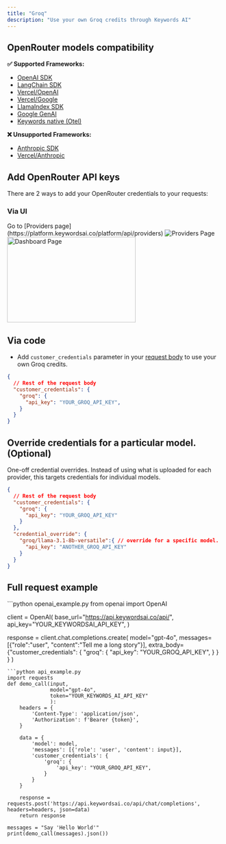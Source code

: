 ```yaml
---
title: "Groq"
description: "Use your own Groq credits through Keywords AI"
---
```

## OpenRouter models compatibility

**✅ Supported Frameworks:**
- [OpenAI SDK](/integration/development-frameworks/llm_framework/openai/openai-sdk)
- [LangChain SDK](/integration/development-frameworks/llm_framework/langchain) 
- [Vercel/OpenAI](/integration/development-frameworks/llm_framework/vercel#openai)
- [Vercel/Google](/integration/development-frameworks/llm_framework/vercel#google)
- [LlamaIndex SDK](/integration/development-frameworks/llm_framework/llamaindex)
- [Google GenAI](/integration/development-frameworks/llm_framework/google_genai)
- [Keywords native (Otel)]('/documentation/gateway/get_started)

**❌ Unsupported Frameworks:**
- [Anthropic SDK](/integration/development-frameworks/llm_framework/anthropic)
- [Vercel/Anthropic](/integration/development-frameworks/llm_framework/vercel#anthropic)

## Add OpenRouter API keys
There are 2 ways to add your OpenRouter credentials to your requests:
### Via UI
<Steps>
<Step title="Go to the Providers page">
Go to [Providers page](https://platform.keywordsai.co/platform/api/providers)
<Frame>
<img src="https://keywordsai-static.s3.us-east-1.amazonaws.com/docs/settings/providers.jpg" alt="Providers Page"/>
</Frame>
</Step>
<Step title="Add your Groq credentials.">

<img height="200" width="300"  src="/images/providers/groq.png" alt="Dashboard Page"/>
</Step>
</Steps>

## Via code
- Add `customer_credentials` parameter in your [request body](/api-endpoints/integration/chat-completions) to use your own Groq credits.

```json
{
  // Rest of the request body
  "customer_credentials": {
    "groq": {
      "api_key": "YOUR_GROQ_API_KEY",
    }
  }
}
```

## Override credentials for a particular model. (Optional)
One-off credential overrides. Instead of using what is uploaded for each provider, this targets credentials for individual models.
```json
{
  // Rest of the request body
  "customer_credentials": {
    "groq": {
      "api_key": "YOUR_GROQ_API_KEY"
    }
  },
  "credential_override": {
    "groq/llama-3.1-8b-versatile":{ // override for a specific model.
      "api_key": "ANOTHER_GROQ_API_KEY"
    }
  }
}
```

## Full request example
<Accordion title="Example">
<CodeGroup>
```python openai_example.py
from openai import OpenAI

client = OpenAI(
    base_url="https://api.keywordsai.co/api/",
    api_key="YOUR_KEYWORDSAI_API_KEY",
)

response = client.chat.completions.create(
    model="gpt-4o",
    messages=[{"role":"user", "content":"Tell me a long story"}],
    extra_body={"customer_credentials": {
                  "groq": {
                      "api_key": "YOUR_GROQ_API_KEY",
                  }
                }
              }
)
```
```python api_example.py
import requests
def demo_call(input, 
              model="gpt-4o",
              token="YOUR_KEYWORDS_AI_API_KEY"
              ):
    headers = {
        'Content-Type': 'application/json',
        'Authorization': f'Bearer {token}',
    }

    data = {
        'model': model,
        'messages': [{'role': 'user', 'content': input}],
        'customer_credentials': {
            'groq': {
                'api_key': "YOUR_GROQ_API_KEY",
            }
        }
    }

    response = requests.post('https://api.keywordsai.co/api/chat/completions', headers=headers, json=data)
    return response

messages = "Say 'Hello World'"
print(demo_call(messages).json())
```
</CodeGroup>
</Accordion>
